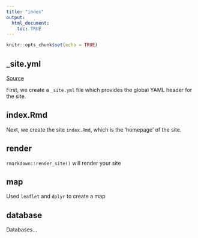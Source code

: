 ```yaml
---
title: "index"
output: 
  html_document:
    toc: TRUE
---
```


```r
knitr::opts_chunk$set(echo = TRUE)
```

## _site.yml  

[Source](https://rmarkdown.rstudio.com/lesson-13.html)  

First, we create a `_site.yml` file which provides the global YAML header for the site.


## index.Rmd
Next, we create the site `index.Rmd`, which is the 'homepage' of the site.

## render
`rmarkdown::render_site()` will render your site

## map
Used `leaflet` and `dplyr` to create a map

## database
Databases...
